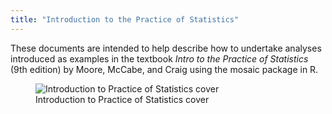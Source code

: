 ```yaml
---
title: "Introduction to the Practice of Statistics"
---
```


These documents are intended to help describe how to undertake analyses introduced 
as examples in the textbook *Intro to the Practice of Statistics* (9th edition) by Moore, McCabe, and Craig using the mosaic package in R.

![Introduction to Practice of Statistics cover](IPS9_BookCover.jpg)

